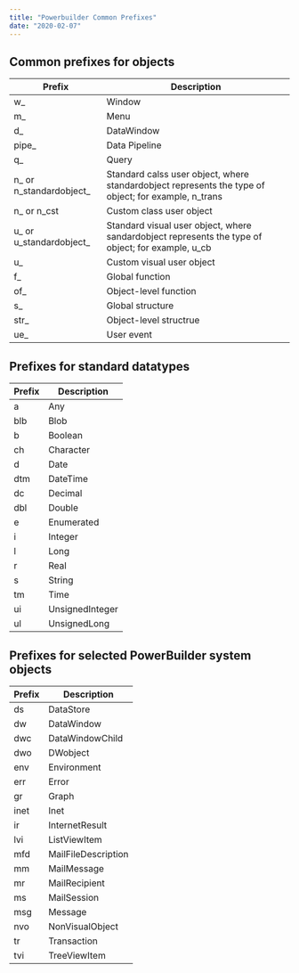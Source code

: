 ```yaml
---
title: "Powerbuilder Common Prefixes"
date: "2020-02-07"
---
```


## Common prefixes for objects

| Prefix                    | Description                                                                                          |
| ------------------------- | ---------------------------------------------------------------------------------------------------- |
| w\_                       | Window                                                                                               |
| m\_                       | Menu                                                                                                 |
| d\_                       | DataWindow                                                                                           |
| pipe\_                    | Data Pipeline                                                                                        |
| q\_                       | Query                                                                                                |
| n\_ or n_standardobject\_ | Standard calss user object, where standardobject represents the type of object; for example, n_trans |
| n\_ or n_cst              | Custom class user object                                                                             |
| u\_ or u_standardobject\_ | Standard visual user object, where sandardobject represents the type of object; for example, u_cb    |
| u\_                       | Custom visual user object                                                                            |
| f\_                       | Global function                                                                                      |
| of\_                      | Object-level function                                                                                |
| s\_                       | Global structure                                                                                     |
| str\_                     | Object-level structrue                                                                               |
| ue\_                      | User event                                                                                           |

## Prefixes for standard datatypes

| Prefix | Description     |
| ------ | --------------- |
| a      | Any             |
| blb    | Blob            |
| b      | Boolean         |
| ch     | Character       |
| d      | Date            |
| dtm    | DateTime        |
| dc     | Decimal         |
| dbl    | Double          |
| e      | Enumerated      |
| i      | Integer         |
| l      | Long            |
| r      | Real            |
| s      | String          |
| tm     | Time            |
| ui     | UnsignedInteger |
| ul     | UnsignedLong    |

## Prefixes for selected PowerBuilder system objects

| Prefix | Description         |
| ------ | ------------------- |
| ds     | DataStore           |
| dw     | DataWindow          |
| dwc    | DataWindowChild     |
| dwo    | DWobject            |
| env    | Environment         |
| err    | Error               |
| gr     | Graph               |
| inet   | Inet                |
| ir     | InternetResult      |
| lvi    | ListViewItem        |
| mfd    | MailFileDescription |
| mm     | MailMessage         |
| mr     | MailRecipient       |
| ms     | MailSession         |
| msg    | Message             |
| nvo    | NonVisualObject     |
| tr     | Transaction         |
| tvi    | TreeViewItem        |
